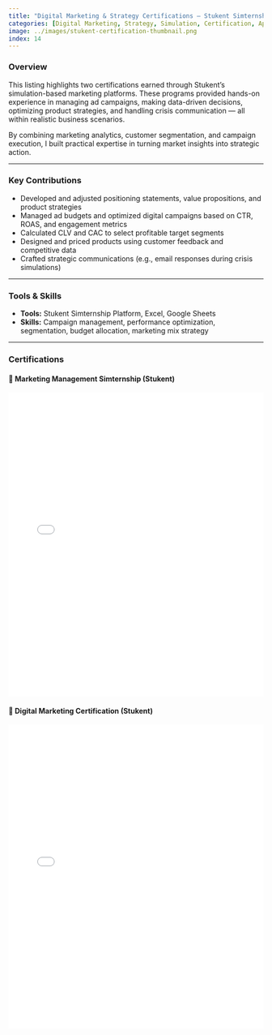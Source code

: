 ```yaml
---
title: "Digital Marketing & Strategy Certifications – Stukent Simternship"
categories: [Digital Marketing, Strategy, Simulation, Certification, Applied Marketing]
image: ../images/stukent-certification-thumbnail.png
index: 14
---
```


### Overview

This listing highlights two certifications earned through Stukent's simulation-based marketing platforms. These programs provided hands-on experience in managing ad campaigns, making data-driven decisions, optimizing product strategies, and handling crisis communication — all within realistic business scenarios.

By combining marketing analytics, customer segmentation, and campaign execution, I built practical expertise in turning market insights into strategic action.

---

### Key Contributions

- Developed and adjusted positioning statements, value propositions, and product strategies
- Managed ad budgets and optimized digital campaigns based on CTR, ROAS, and engagement metrics
- Calculated CLV and CAC to select profitable target segments
- Designed and priced products using customer feedback and competitive data
- Crafted strategic communications (e.g., email responses during crisis simulations)

---

### Tools & Skills

- **Tools:** Stukent Simternship Platform, Excel, Google Sheets  
- **Skills:** Campaign management, performance optimization, segmentation, budget allocation, marketing mix strategy

---

### Certifications

#### 🏅 Marketing Management Simternship (Stukent)
<iframe src="../files/Buhi-simternship.pdf" width="100%" height="600px" style="border: none;"></iframe>

#### 🏅 Digital Marketing Certification (Stukent)
<iframe src="../files/Digital Marketing Certification certificate.pdf" width="100%" height="600px" style="border: none;"></iframe>
